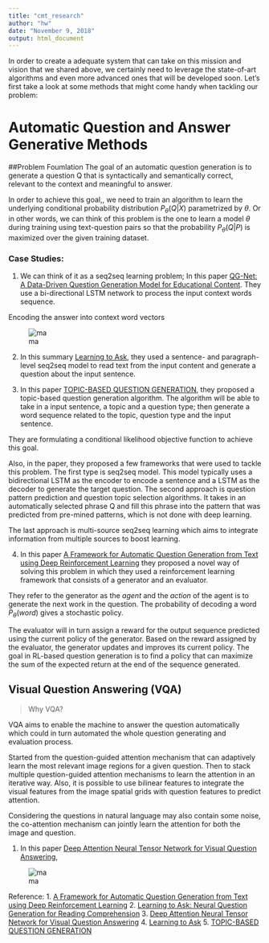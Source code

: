 ```yaml
---
title: "cmt_research"
author: "hw"
date: "November 9, 2018"
output: html_document
---
```



In order to create a adequate system that can take on this mission and vision that we shared above, we certainly need to leverage the state-of-art algorithms and even more advanced ones that will be developed soon. Let's first take a look at some methods that might come handy when tackling our problem:

# Automatic Question and Answer Generative Methods

##Problem Foumlation
The goal of an automatic question generation is to generate a question Q that is syntactically and semantically correct, relevant to the context and meaningful to answer. 

In order to achieve this goal,, we need to train an algorithm to learn the underlying conditional probability distribution $P_{\theta}(Q|X)$ parametrized by $\theta$. Or in other words, we can think of this problem is the one to learn a model $\theta$ during training using text-question pairs so that the probability $P_{\theta}(Q|P)$ is maximized over the given training dataset. 

### Case Studies: 
1. We can think  of it as a seq2seq learning problem; In this paper [QG-Net: A Data-Driven Question Generation Model
for Educational Content](http://www.princeton.edu/~shitingl/papers/18l@s-qgen.pdf). They use a bi-directional LSTM network to process the input context words sequence.

  Encoding the answer into context word vectors 


![ma](qgnet.png)


2. In this summary [Learning to Ask](http://www.cs.cornell.edu/~xdu/papers/acl17_dsc_poster.pdf), they used a sentence- and paragraph-level seq2seq model to read text from the input content and generate a question about the input sentence. 


3. In this paper [TOPIC-BASED QUESTION GENERATION](https://openreview.net/pdf?id=rk3pnae0b), they proposed a topic-based question generation algorithm. The algorithm will be able to take in a input sentence, a topic and a question type; then generate a word sequence related to the topic, question type and the input sentence. 

They are formulating a conditional likelihood objective function to achieve this goal. 

Also, in the paper, they proposed a few frameworks that were used to tackle this problem. The first type is seq2seq model. This model typically uses a bidirectional LSTM as the encoder to encode a sentence and a LSTM as the decoder to generate the target question. 
The second approach is question pattern prediction and question topic selection algorithms. It takes in an automatically selected phrase Q and fill this phrase into the pattern that was predicted from pre-mined patterns, which is not done with deep learning. 

The last approach is multi-source seq2seq learning which aims to integrate information from multiple sources to boost learning. 


4. In this paper [A Framework for Automatic Question Generation from Text
using Deep Reinforcement Learning](https://arxiv.org/pdf/1808.04961.pdf) they proposed a novel way of solving this problem in which they used a reinforcement learning framework that consists of a generator and an evaluator. 

They refer to the generator as the $agent$ and the $action$ of the agent is to generate the next work in the question. The probability of decoding a word $P_{\theta}(word)$ gives a stochastic policy. 

The evaluator will in turn assign a reward for the output sequence predicted using the current policy of the generator. Based on the reward assigned by the evaluator, the generator updates and improves its current policy. The goal in RL-based question generation is to find a policy that can maximize the sum of the expected return at the end of the sequence generated. 

## Visual Question Answering (VQA)

> Why VQA?

VQA aims to enable the machine to answer the question automatically which could in turn automated the whole question generating and evaluation process. 


Started from the question-guided attention mechanism that can adaptively learn the most relevant image regions for a given question. Then to stack multiple question-guided attention mechanisms to learn the attention in an iterative way. Also, it is possible to use bilinear features to integrate the visual features from the image spatial grids with question features to predict attention.

Considering the questions in natural language may also contain some noise, the co-attention mechanism can jointly learn the attention for both the image and question.


1. In this paper [Deep Attention Neural Tensor Network for
Visual Question Answering](http://openaccess.thecvf.com/content_ECCV_2018/papers/Yalong_Bai_Deep_Attention_Neural_ECCV_2018_paper.pdf),

![ma](vqa.png)

Reference: 
1. [A Framework for Automatic Question Generation from Text
using Deep Reinforcement Learning](https://arxiv.org/pdf/1808.04961.pdf)
2. [Learning to Ask: Neural Question Generation for
Reading Comprehension](https://arxiv.org/pdf/1705.00106.pdf)
3. [Deep Attention Neural Tensor Network for
Visual Question Answering](http://openaccess.thecvf.com/content_ECCV_2018/papers/Yalong_Bai_Deep_Attention_Neural_ECCV_2018_paper.pdf)
4. [Learning to Ask](http://www.cs.cornell.edu/~xdu/papers/acl17_dsc_poster.pdf)
5. [TOPIC-BASED QUESTION GENERATION](https://openreview.net/pdf?id=rk3pnae0b)
